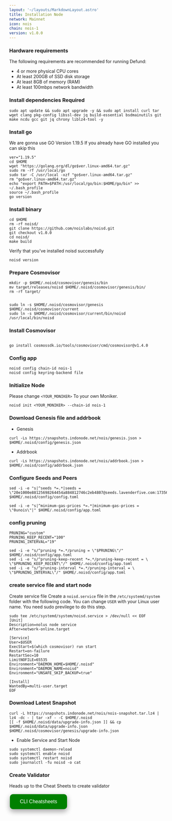 ```yaml
---
layout: '~/layouts/MarkdownLayout.astro'
title: Installation Node
network: Mainnet
icon: nois
chain: nois-1
version: v1.0.0
---
```


### Hardware requirements

The following requirements are recommended for running Defund:

- 4 or more physical CPU cores
- At least 200GB of SSD disk storage
- At least 8GB of memory (RAM)
- At least 100mbps network bandwidth


### Install dependencies Required

```
sudo apt update && sudo apt upgrade -y && sudo apt install curl tar wget clang pkg-config libssl-dev jq build-essential bsdmainutils git make ncdu gcc git jq chrony liblz4-tool -y
```

### Install go

We are gonna use GO Version 1.19.5
If you already have GO installed you can skip this 

```
ver="1.19.5"
cd $HOME
wget "https://golang.org/dl/go$ver.linux-amd64.tar.gz"
sudo rm -rf /usr/local/go
sudo tar -C /usr/local -xzf "go$ver.linux-amd64.tar.gz"
rm "go$ver.linux-amd64.tar.gz"
echo "export PATH=$PATH:/usr/local/go/bin:$HOME/go/bin" >> ~/.bash_profile
source ~/.bash_profile
go version
```

### Install binary

```
cd $HOME
rm -rf noisd/
git clone https://github.com/noislabs/noisd.git
git checkout v1.0.0
cd noisd/
make build
```

Verify that you've installed noisd successfully

```
noisd version
```

### Prepare Cosmovisor
```
mkdir -p $HOME/.noisd/cosmovisor/genesis/bin
mv target/releases/noisd $HOME/.noisd/cosmovisor/genesis/bin/
rm -rf target/


sudo ln -s $HOME/.noisd/cosmovisor/genesis $HOME/.noisd/cosmovisor/current
sudo ln -s $HOME/.noisd/cosmovisor/current/bin/noisd /usr/local/bin/noisd
```

### Install Cosmovisor
```

go install cosmossdk.io/tools/cosmovisor/cmd/cosmovisor@v1.4.0
```

### Config app

```
noisd config chain-id nois-1
noisd config keyring-backend file
```

### Initialize Node

Please change `<YOUR_MONIKER>` To your own Moniker.

```
noisd init <YOUR_MONIKER> --chain-id nois-1
```

### Download Genesis file and addrbook

- Genesis

```
curl -Ls https://snapshots.indonode.net/nois/genesis.json > $HOME/.noisd/config/genesis.json
```

- Addrbook
```
curl -Ls https://snapshots.indonode.net/nois/addrbook.json > $HOME/.noisd/config/addrbook.json
```

### Configure Seeds and Peers

```
sed -i -e "s|^seeds *=.*|seeds = \"20e1000e88125698264454a884812746c2eb4807@seeds.lavenderfive.com:17356\"|" $HOME/.noisd/config/config.toml
```

```
sed -i -e "s|^minimum-gas-prices *=.*|minimum-gas-prices = \"0unois\"|" $HOME/.noisd/config/app.toml
```

### config pruning

```
PRUNING="custom"
PRUNING_KEEP_RECENT="100"
PRUNING_INTERVAL="19"

sed -i -e "s/^pruning *=.*/pruning = \"$PRUNING\"/" $HOME/.noisd/config/app.toml
sed -i -e "s/^pruning-keep-recent *=.*/pruning-keep-recent = \
\"$PRUNING_KEEP_RECENT\"/" $HOME/.noisd/config/app.toml
sed -i -e "s/^pruning-interval *=.*/pruning-interval = \
\"$PRUNING_INTERVAL\"/" $HOME/.noisd/config/app.toml
```


### create service file and start node

Create service file
Create a `noisd.service` file in the `/etc/systemd/system` folder with the following code. 
You can change `USER` with your Linux user name. You need sudo previlege to do this step.

```
sudo tee /etc/systemd/system/noisd.service > /dev/null << EOF
[Unit]
Description=nolus node service
After=network-online.target

[Service]
User=$USER
ExecStart=$(which cosmovisor) run start
Restart=on-failure
RestartSec=10
LimitNOFILE=65535
Environment="DAEMON_HOME=$HOME/.noisd"
Environment="DAEMON_NAME=noisd"
Environment="UNSAFE_SKIP_BACKUP=true"

[Install]
WantedBy=multi-user.target
EOF
```

### Download Latest Snapshot
```
curl -L https://snapshots.indonode.net/nois/nois-snapshot.tar.lz4 | lz4 -dc - | tar -xf - -C $HOME/.noisd
[[ -f $HOME/.noisd/data/upgrade-info.json ]] && cp $HOME/.noisd/data/upgrade-info.json $HOME/.noisd/cosmovisor/genesis/upgrade-info.json
```

- Enable Service and Start Node

```
sudo systemctl daemon-reload
sudo systemctl enable noisd
sudo systemctl restart noisd
sudo journalctl -fu noisd -o cat
```
### Create Validator

Heads up to the Cheat Sheets to create validator

<a href="https://www.indonode.net/mainnet/nois/cheat" target="_blank">
  <button style="background-color: green; border: none; color: white; padding: 15px 32px; text-align: center; text-decoration: none; display: inline-block; font-size: 16px; margin: 4px 2px; cursor: pointer; border-radius: 10px; box-shadow: 0 8px 16px 0 rgba(0,0,0,0.2), 0 6px 20px 0 rgba(0,0,0,0.19);" onmouseover="this.style.boxShadow='0 0 0 4px rgba(0,255,0,0.5)'" onmouseout="this.style.boxShadow='0 8px 16px 0 rgba(0,0,0,0.2), 0 6px 20px 0 rgba(0,0,0,0.19)'">CLI Cheatsheets</button>
</a>